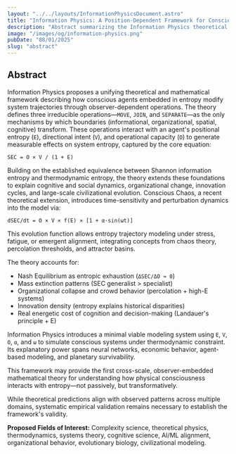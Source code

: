 ```yaml
---
layout: "../../layouts/InformationPhysicsDocument.astro"
title: "Information Physics: A Position-Dependent Framework for Conscious System Dynamics"
description: "Abstract summarizing the Information Physics theoretical framework, its mathematical foundations, and cross-domain applications"
image: "/images/og/information-physics.png"
pubDate: "08/01/2025"
slug: "abstract"
---
```


## Abstract

Information Physics proposes a unifying theoretical and mathematical framework describing how conscious agents embedded in entropy modify system trajectories through observer-dependent operations. The theory defines three irreducible operations—`MOVE`, `JOIN`, and `SEPARATE`—as the only mechanisms by which boundaries (informational, organizational, spatial, cognitive) transform. These operations interact with an agent's positional entropy (`E`), directional intent (`V`), and operational capacity (`O`) to generate measurable effects on system entropy, captured by the core equation:

`SEC = O × V / (1 + E)`

Building on the established equivalence between Shannon information entropy and thermodynamic entropy, the theory extends these foundations to explain cognitive and social dynamics, organizational change, innovation cycles, and large-scale civilizational evolution. Conscious Chaos, a recent theoretical extension, introduces time-sensitivity and perturbation dynamics into the model via:

`dSEC/dt = O × V × f(E) × [1 + α·sin(ωt)]`

This evolution function allows entropy trajectory modeling under stress, fatigue, or emergent alignment, integrating concepts from chaos theory, percolation thresholds, and attractor basins.

The theory accounts for:

* Nash Equilibrium as entropic exhaustion (`ΔSEC/ΔO ≈ 0`)
* Mass extinction patterns (SEC generalist > specialist)
* Organizational collapse and crowd behavior (percolation + high-E systems)
* Innovation density (entropy explains historical disparities)
* Real energetic cost of cognition and decision-making (Landauer's principle + E)

Information Physics introduces a minimal viable modeling system using `E`, `V`, `O`, `α`, and `ω` to simulate conscious systems under thermodynamic constraint. Its explanatory power spans neural networks, economic behavior, agent-based modeling, and planetary survivability.

This framework may provide the first cross-scale, observer-embedded mathematical theory for understanding how physical consciousness interacts with entropy—not passively, but transformatively.

While theoretical predictions align with observed patterns across multiple domains, systematic empirical validation remains necessary to establish the framework's validity.

**Proposed Fields of Interest:** Complexity science, theoretical physics, thermodynamics, systems theory, cognitive science, AI/ML alignment, organizational behavior, evolutionary biology, civilizational modeling.
